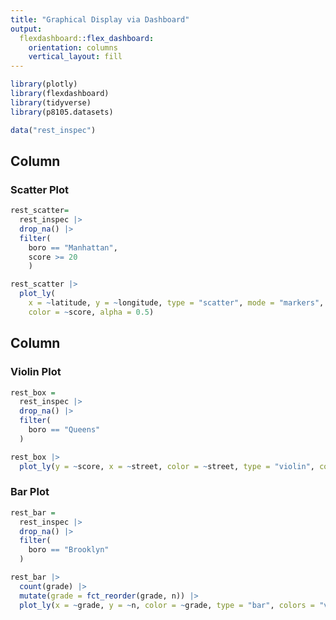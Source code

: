 ```yaml
---
title: "Graphical Display via Dashboard"
output: 
  flexdashboard::flex_dashboard:
    orientation: columns
    vertical_layout: fill
---
```


```r
library(plotly)
library(flexdashboard)
library(tidyverse)
library(p8105.datasets)

data("rest_inspec")
```


Column {data-width=650}
-----------------------------------------------------------------------

### Scatter Plot


```r
rest_scatter=
  rest_inspec |> 
  drop_na() |> 
  filter(
    boro == "Manhattan",
    score >= 20
    ) 
```

```r
rest_scatter |> 
  plot_ly(
    x = ~latitude, y = ~longitude, type = "scatter", mode = "markers",
    color = ~score, alpha = 0.5)
```


Column {data-width=350}
-----------------------------------------------------------------------

### Violin Plot

```r
rest_box =
  rest_inspec |>
  drop_na() |>
  filter(
    boro == "Queens"
  ) 
```

```r
rest_box |> 
  plot_ly(y = ~score, x = ~street, color = ~street, type = "violin", colors = "viridis") 
```


### Bar Plot
```r
rest_bar = 
  rest_inspec |>
  drop_na() |>
  filter(
    boro == "Brooklyn"
  ) 
```

```r
rest_bar |> 
  count(grade) |> 
  mutate(grade = fct_reorder(grade, n)) |> 
  plot_ly(x = ~grade, y = ~n, color = ~grade, type = "bar", colors = "viridis")
```






